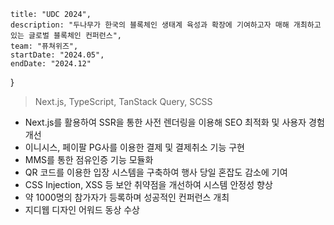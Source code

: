     title: "UDC 2024",
    description: "두나무가 한국의 블록체인 생태계 육성과 확장에 기여하고자 매해 개최하고 있는 글로벌 블록체인 컨퍼런스",
    team: "퓨쳐위즈",
    startDate: "2024.05",
    endDate: "2024.12"
}

> Next.js, TypeScript, TanStack Query, SCSS

- Next.js를 활용하여 SSR을 통한 사전 렌더링을 이용해 SEO 최적화 및 사용자 경험 개선
- 이니시스, 페이팔 PG사를 이용한 결제 및 결제취소 기능 구현
- MMS를 통한 점유인증 기능 모듈화
- QR 코드를 이용한 입장 시스템을 구축하여 행사 당일 혼잡도 감소에 기여
- CSS Injection, XSS 등 보안 취약점을 개선하여 시스템 안정성 향상
- 약 1000명의 참가자가 등록하며 성공적인 컨퍼런스 개최
- 지디웹 디자인 어워드 동상 수상